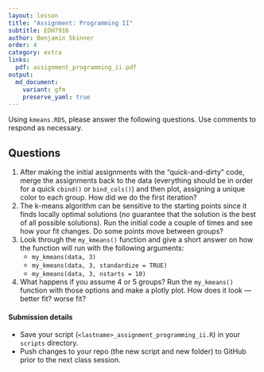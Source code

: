```yaml
---
layout: lesson
title: "Assignment: Programming II"
subtitle: EDH7916
author: Benjamin Skinner
order: 4
category: extra
links:
  pdf: assignment_programming_ii.pdf
output:
  md_document:
    variant: gfm
    preserve_yaml: true
---
```


Using `kmeans.RDS`, please answer the following questions. Use
comments to respond as necessary.

## Questions

1. After making the initial assignments with the "quick-and-dirty"
   code, merge the assignments back to the data (everything should be
   in order for a quick `cbind()` or `bind_cols()`) and then plot,
   assigning a unique color to each group. How did we do the first
   iteration?
1. The k-means algorithm can be sensitive to the starting points since
   it finds locally optimal solutions (no guarantee that the solution
   is the best of all possible solutions). Run the initial code a
   couple of times and see how your fit changes. Do some points move
   between groups?
1. Look through the `my_kmeans()` function and give a short answer on
   how the function will run with the following arguments:
   - `my_kmeans(data, 3)`
   - `my_kmeans(data, 3, standardize = TRUE)`
   - `my_kmeans(data, 3, nstarts = 10)`
1. What happens if you assume 4 or 5 groups? Run the `my_kmeans()`
   function with those options and make a plotly plot. How does it look
   --- better fit? worse fit? 

#### Submission details

- Save your script (`<lastname>_assignment_programming_ii.R`) in your `scripts`
  directory.
- Push changes to your repo (the new script and new folder) to GitHub
  prior to the next class session.





